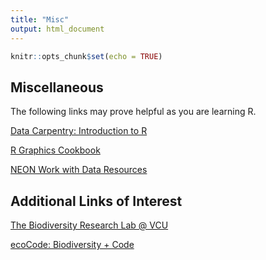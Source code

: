 ```yaml
---
title: "Misc"
output: html_document
---
```


```r
knitr::opts_chunk$set(echo = TRUE)
```

## Miscellaneous

The following links may prove helpful as you are learning R.

[Data Carpentry: Introduction to R](https://datacarpentry.org/R-genomics/01-intro-to-R.html)

[R Graphics Cookbook](https://r-graphics.org/)

[NEON Work with Data Resources](https://jsta.github.io/r-spatial-data-management-intro/spatial-data-gis/)

## Additional Links of Interest

[The Biodiversity Research Lab @ VCU](https://biodiversityresearchlab.com/)

[ecoCode: Biodiversity + Code](https://biodiversityresearchlab.com/ecocode)


